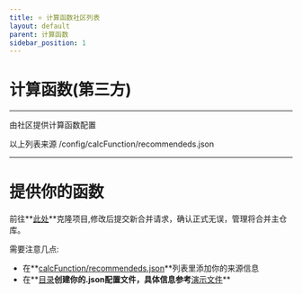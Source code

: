 ```yaml
---
title: ⭐️ 计算函数社区列表
layout: default
parent: 计算函数
sidebar_position: 1
---
```


# 计算函数(第三方)

----

由社区提供计算函数配置

<CalcRecommendedList/>

以上列表来源 /config/calcFunction/recommendeds.json

----

# 提供你的函数

前往**[此处](https://github.com/hell-gun-calculator/document/)**克隆项目,修改后提交新合并请求，确认正式无误，管理将合并主仓库。

需要注意几点:

- 在**[calcFunction/recommendeds.json](https://github.com/hell-gun-calculator/document/blob/main/config/calcFunction/recommendeds.json)**列表里添加你的来源信息
- 在**[目录](https://github.com/hell-gun-calculator/document/blob/main/config/calcFunction/)**创建你的.json配置文件，具体信息参考**[演示文件](https://github.com/hell-gun-calculator/document/blob/main/config/calcFunction/example.json)**
